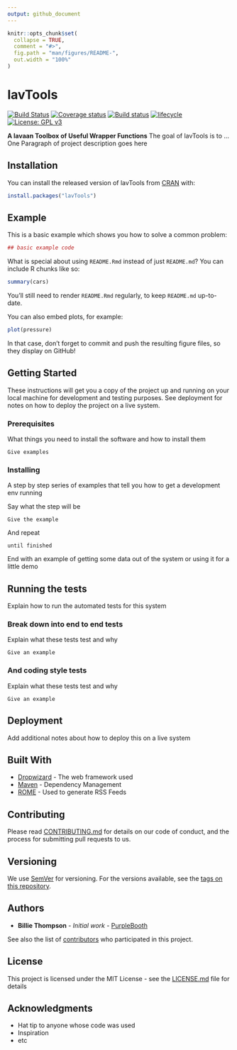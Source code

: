 ```yaml
---
output: github_document
---
```


<!-- README.md is generated from README.Rmd. Please edit that file -->

```r
knitr::opts_chunk$set(
  collapse = TRUE,
  comment = "#>",
  fig.path = "man/figures/README-",
  out.width = "100%"
)
```

# lavTools

[![Build Status](https://travis-ci.com/mddavila/lavTools.svg?token=csxR3TjAK4Lsmjcx7gXo&branch=master)](https://travis-ci.com/mddavila/lavTools)
[![Coverage status](https://codecov.io/gh/mddavila/lavTools/branch/master/graph/badge.svg)](https://codecov.io/github/mddavila/lavTools?branch=master)
[![Build status](https://ci.appveyor.com/api/projects/status/pax07iujvysry998?svg=true)](https://ci.appveyor.com/project/mddavila/lavtools)
[![lifecycle](https://img.shields.io/badge/lifecycle-experimental-orange.svg)](https://www.tidyverse.org/lifecycle/#experimental)
 [![License: GPL v3](https://img.shields.io/badge/License-GPLv3-blue.svg)](https://www.gnu.org/licenses/gpl-3.0)

**A lavaan Toolbox of Useful Wrapper Functions**
The goal of lavTools is to ...
One Paragraph of project description goes here

## Installation

You can install the released version of lavTools from
[CRAN](https://CRAN.R-project.org) with:

``` r
install.packages("lavTools")
```

## Example

This is a basic example which shows you how to solve a common problem:

```r
## basic example code
```

What is special about using `README.Rmd` instead of just `README.md`?
You can include R chunks like so:

```r
summary(cars)
```

You'll still need to render `README.Rmd` regularly, to keep `README.md` up-to-date.

You can also embed plots, for example:

```r
plot(pressure)
```

In that case, don't forget to commit and push the resulting figure files, so
they display on GitHub!

## Getting Started

These instructions will get you a copy of the project up and running on your
local machine for development and testing purposes. See deployment for notes on
how to deploy the project on a live system.

### Prerequisites

What things you need to install the software and how to install them

```
Give examples
```

### Installing

A step by step series of examples that tell you how to get a development env running

Say what the step will be

```
Give the example
```

And repeat

```
until finished
```

End with an example of getting some data out of the system or using it for a
little demo

## Running the tests

Explain how to run the automated tests for this system

### Break down into end to end tests

Explain what these tests test and why

```
Give an example
```

### And coding style tests

Explain what these tests test and why

```
Give an example
```

## Deployment

Add additional notes about how to deploy this on a live system

## Built With

* [Dropwizard](http://www.dropwizard.io/1.0.2/docs/) - The web framework used
* [Maven](https://maven.apache.org/) - Dependency Management
* [ROME](https://rometools.github.io/rome/) - Used to generate RSS Feeds

## Contributing

Please read
[CONTRIBUTING.md](https://gist.github.com/PurpleBooth/b24679402957c63ec426)
for details on our code of conduct, and the process for submitting pull requests
to us.

## Versioning

We use [SemVer](http://semver.org/) for versioning. For the versions available,
see the [tags on this repository](https://github.com/your/project/tags).

## Authors

* **Billie Thompson** - *Initial work* - [PurpleBooth](https://github.com/PurpleBooth)

See also the list of [contributors](https://github.com/your/project/contributors)
who participated in this project.

## License

This project is licensed under the MIT License - see the [LICENSE.md](LICENSE.md)
file for details

## Acknowledgments

* Hat tip to anyone whose code was used
* Inspiration
* etc
